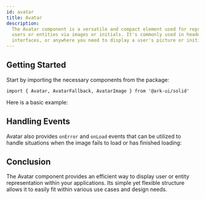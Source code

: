 ```yaml
---
id: avatar
title: Avatar
description:
  The Avatar component is a versatile and compact element used for representing
  users or entities via images or initials. It's commonly used in headers, user
  interfaces, or anywhere you need to display a user's picture or initials.
---
```



<Playground />

## Getting Started

Start by importing the necessary components from the package:

```tsx
import { Avatar, AvatarFallback, AvatarImage } from '@ark-ui/solid'
```

Here is a basic example:

<Story id="Basic" />

## Handling Events

Avatar also provides `onError` and `onLoad` events that can be utilized to
handle situations when the image fails to load or has finished loading:

<Story id="Events" />

## Conclusion

The Avatar component provides an efficient way to display user or entity
representation within your applications. Its simple yet flexible structure
allows it to easily fit within various use cases and design needs.
